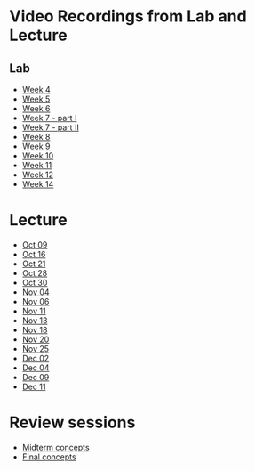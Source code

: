 # Video Recordings from Lab and Lecture {.unnumbered}

## Lab
 
- [Week 4](https://mediaspace.wisc.edu/media/lab_04_claire/1_l1mfwvlq)
- [Week 5](https://mediaspace.wisc.edu/media/lab_05_claire/1_i06aljoy)
- [Week 6](https://mediaspace.wisc.edu/media/lab_06_coco/1_1b8aqlu9)
- [Week 7 - part I](https://mediaspace.wisc.edu/media/lab_07a_coco/1_hznxr36i)
- [Week 7 - part II](https://mediaspace.wisc.edu/media/lab_07b_claire/1_2rggj7rr)
- [Week 8](https://mediaspace.wisc.edu/media/lab_08_coco/1_9rj11r3y)
- [Week 9](https://mediaspace.wisc.edu/media/lab_09_LiChen/1_iu1svxyx)
- [Week 10](https://mediaspace.wisc.edu/media/lab_10_claire/1_b44rdylt)
- [Week 11](https://mediaspace.wisc.edu/media/lab_11_coco/1_ij1noawu)
- [Week 12](https://mediaspace.wisc.edu/media/lab_12_coco/1_wxmoczg6)
- [Week 14](https://mediaspace.wisc.edu/media/lab_14_coco/1_eqytv9js)

# Lecture

- [Oct 09](https://mediaspace.wisc.edu/media/lecture_2024_10_09/1_gsb1ai91 )
- [Oct 16](https://mediaspace.wisc.edu/media/lecture_2024_10_16/1_i5aix5ax)
- [Oct 21](https://mediaspace.wisc.edu/media/lecture_2024_10_21/1_kl86kwle)
- [Oct 28](https://mediaspace.wisc.edu/media/lecture_2024_10_28/1_832zh3tc)
- [Oct 30](https://mediaspace.wisc.edu/media/lecture_2024_10_30/1_hpnq713a)
- [Nov 04](https://mediaspace.wisc.edu/media/lecture_2024_11_04/1_bd15u3ed)
- [Nov 06](https://mediaspace.wisc.edu/media/lecture_2024_11_06/1_35539di0)
- [Nov 11](https://mediaspace.wisc.edu/media/lecture_2024_11_11/1_v80ogln2)
- [Nov 13](https://mediaspace.wisc.edu/media/lecture_2024_11_13/1_38ncghi4)
- [Nov 18](https://mediaspace.wisc.edu/media/lecture_2024_11_18/1_pea6t6df)
- [Nov 20](https://mediaspace.wisc.edu/media/lecture_2024_11_20/1_ay62ufx9)
- [Nov 25](https://mediaspace.wisc.edu/media/lecture_2024_11_25/1_3ylvv1rq)
- [Dec 02](https://mediaspace.wisc.edu/media/lecture_2024_12_02/1_snkalq6j)
- [Dec 04](https://mediaspace.wisc.edu/media/lecture_2024_12_04/1_41yex7hv) 
- [Dec 09](https://mediaspace.wisc.edu/media/lecture_2024_12_09/1_8rzze966)
- [Dec 11](https://mediaspace.wisc.edu/media/lecture_2024_12_11/1_p86l6we5)

  
# Review sessions

- [Midterm concepts](https://mediaspace.wisc.edu/media/midterm_concepts_review/1_zgeiuhh2)
- [Final concepts](https://mediaspace.wisc.edu/media/exam_2_review/1_4rcrz19k)